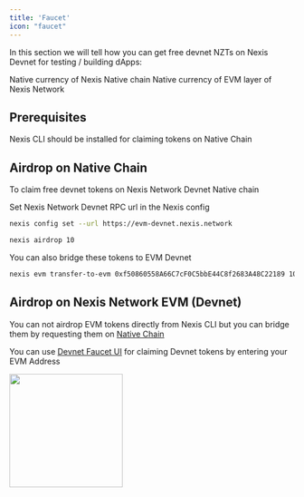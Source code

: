 ```yaml
---
title: 'Faucet'
icon: "faucet"
---
```


In this section we will tell how you can get free devnet NZTs on Nexis Devnet for testing / building dApps:

<CardGroup>

  <Card title="Native NZT" icon="terminal" href="#sending-tokens-to-native-address">
   Native currency of Nexis Native chain
  </Card>

  <Card title="EVM NZT" icon="link" href="#sending-tokens-to-evm-address">
   Native currency of EVM layer of Nexis Network
  </Card>

</CardGroup>

## Prerequisites
<CardGroup cols={1}>

  <Card title="Command Line Interface" icon="terminal" href="/quickstart">
   Nexis CLI should be installed for claiming tokens on Native Chain
  </Card>

</CardGroup>

## Airdrop on Native Chain
To claim free devnet tokens on Nexis Network Devnet Native chain

Set Nexis Network Devnet RPC url in the Nexis config
```bash
nexis config set --url https://evm-devnet.nexis.network
```

```bash
nexis airdrop 10
```

You can also bridge these tokens to EVM Devnet

```bash
nexis evm transfer-to-evm 0xf50860558A66C7cF0C5bbE44C8f2683A48C22189 10
```

## Airdrop on Nexis Network EVM (Devnet)
You can not airdrop EVM tokens directly from Nexis CLI but you can bridge them by requesting them on [Native Chain](#airdrop-on-native-chain)

You can use [Devnet Faucet UI](https://evm-faucet-devnet.nexscan.io) for claiming Devnet tokens by entering your EVM Address

<img height="200" src="/images/faucet/1.png" />